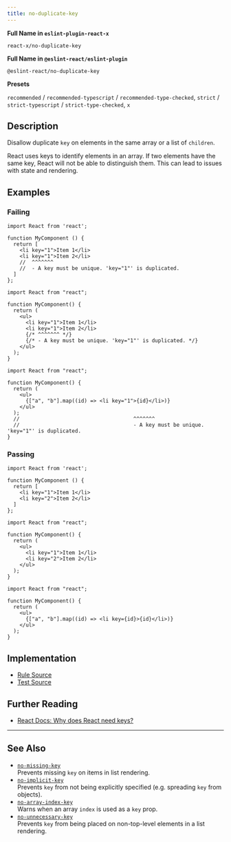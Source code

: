 ```yaml
---
title: no-duplicate-key
---
```


**Full Name in `eslint-plugin-react-x`**

```plain copy
react-x/no-duplicate-key
```

**Full Name in `@eslint-react/eslint-plugin`**

```plain copy
@eslint-react/no-duplicate-key
```

**Presets**

`recommended` / `recommended-typescript` / `recommended-type-checked`, `strict` / `strict-typescript` / `strict-type-checked`, `x`
## Description

Disallow duplicate `key` on elements in the same array or a list of `children`.

React uses keys to identify elements in an array. If two elements have the same key, React will not be able to distinguish them. This can lead to issues with state and rendering.

## Examples

### Failing

```tsx
import React from 'react';

function MyComponent () {
  return [
    <li key="1">Item 1</li>
    <li key="1">Item 2</li>
    //  ^^^^^^^
    //  - A key must be unique. 'key="1"' is duplicated.
  ]
};
```

```tsx
import React from "react";

function MyComponent() {
  return (
    <ul>
      <li key="1">Item 1</li>
      <li key="1">Item 2</li>
      {/* ^^^^^^^ */}
      {/* - A key must be unique. 'key="1"' is duplicated. */}
    </ul>
  );
}
```

```tsx
import React from "react";

function MyComponent() {
  return (
    <ul>
      {["a", "b"].map((id) => <li key="1">{id}</li>)}
    </ul>
  );
  //                                     ^^^^^^^
  //                                     - A key must be unique. 'key="1"' is duplicated.
}
```

### Passing

```tsx
import React from 'react';

function MyComponent () {
  return [
    <li key="1">Item 1</li>
    <li key="2">Item 2</li>
  ]
};
```

```tsx
import React from "react";

function MyComponent() {
  return (
    <ul>
      <li key="1">Item 1</li>
      <li key="2">Item 2</li>
    </ul>
  );
}
```

```tsx
import React from "react";

function MyComponent() {
  return (
    <ul>
      {["a", "b"].map((id) => <li key={id}>{id}</li>)}
    </ul>
  );
}
```

## Implementation

- [Rule Source](https://github.com/Rel1cx/eslint-react/tree/main/packages/plugins/eslint-plugin-react-x/src/rules/no-duplicate-key.ts)
- [Test Source](https://github.com/Rel1cx/eslint-react/tree/main/packages/plugins/eslint-plugin-react-x/src/rules/no-duplicate-key.spec.ts)

## Further Reading

- [React Docs: Why does React need keys?](https://react.dev/learn/rendering-lists#why-does-react-need-keys)

---

## See Also

- [`no-missing-key`](./no-missing-key)\
  Prevents missing `key` on items in list rendering.
- [`no-implicit-key`](./no-implicit-key)\
  Prevents `key` from not being explicitly specified (e.g. spreading `key` from objects).
- [`no-array-index-key`](./no-array-index-key)\
  Warns when an array `index` is used as a `key` prop.
- [`no-unnecessary-key`](./no-unnecessary-key)\
  Prevents `key` from being placed on non-top-level elements in a list rendering.

